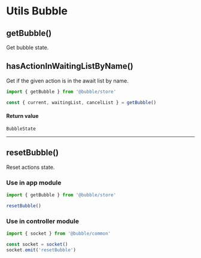 # Utils Bubble

## getBubble()

Get bubble state.

## hasActionInWaitingListByName()

Get if the given action is in the await list by name.

```typescript
import { getBubble } from '@bubble/store'

const { current, waitingList, cancelList } = getBubble()
```

#### Return value

```
BubbleState
```

---

## resetBubble()

Reset actions state.

### Use in app module

```typescript
import { getBubble } from '@bubble/store'

resetBubble()
```

### Use in controller module

```typescript
import { socket } from '@bubble/common'

const socket = socket()
socket.emit('resetBubble')
```
